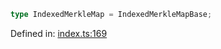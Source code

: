 ```ts
type IndexedMerkleMap = IndexedMerkleMapBase;
```

Defined in: [index.ts:169](https://github.com/o1-labs/o1js/blob/df1ff77af12d7cbbed4a6167f02815fad4f0dceb/src/index.ts#L169)
